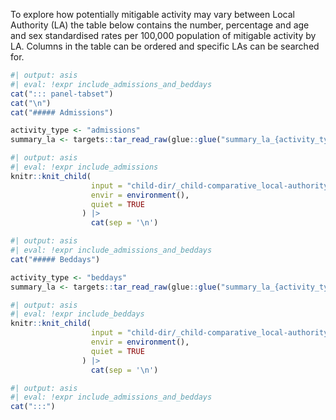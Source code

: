 To explore how potentially mitigable activity may vary between Local Authority (LA) the table below contains the number, percentage and age and sex standardised rates per 100,000 population of mitigable activity by LA. Columns in the table can be ordered and specific LAs can be searched for.

```r
#| output: asis
#| eval: !expr include_admissions_and_beddays
cat("::: panel-tabset")
cat("\n")
cat("##### Admissions")
```

```r
activity_type <- "admissions"
summary_la <- targets::tar_read_raw(glue::glue("summary_la_{activity_type}_{cohort}"))
```

```r
#| output: asis
#| eval: !expr include_admissions
knitr::knit_child(
                  input = "child-dir/_child-comparative_local-authority_table.qmd",
                  envir = environment(),
                  quiet = TRUE
                ) |>
                  cat(sep = '\n')
```

```r
#| output: asis
#| eval: !expr include_admissions_and_beddays
cat("##### Beddays")
```

```r
activity_type <- "beddays"
summary_la <- targets::tar_read_raw(glue::glue("summary_la_{activity_type}_{cohort}"))
```

```r
#| output: asis
#| eval: !expr include_beddays
knitr::knit_child(
                  input = "child-dir/_child-comparative_local-authority_table.qmd",
                  envir = environment(),
                  quiet = TRUE
                ) |>
                  cat(sep = '\n')
```

```r
#| output: asis
#| eval: !expr include_admissions_and_beddays
cat(":::")
```